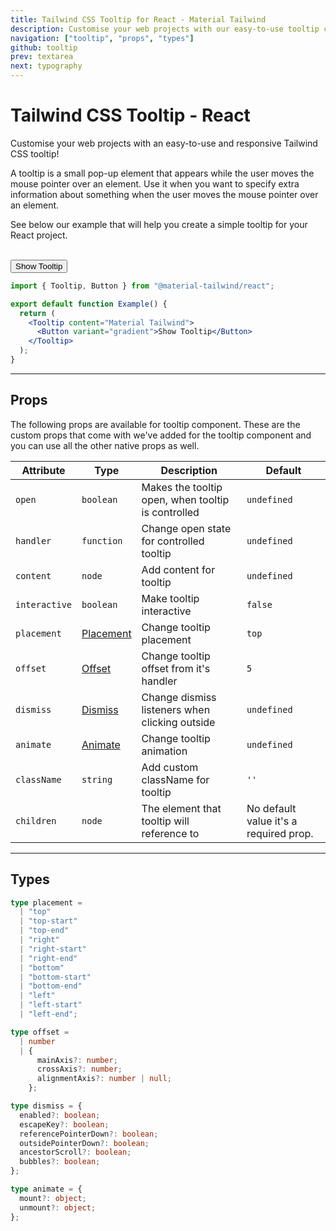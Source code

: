 ```yaml
---
title: Tailwind CSS Tooltip for React - Material Tailwind
description: Customise your web projects with our easy-to-use tooltip component for Tailwind CSS and React using Material Design guidelines.
navigation: ["tooltip", "props", "types"]
github: tooltip
prev: textarea
next: typography
---
```


# Tailwind CSS Tooltip - React

Customise your web projects with an easy-to-use and responsive Tailwind CSS tooltip!

A tooltip is a small pop-up element that appears while the user moves the mouse pointer over an element. Use it when you want to specify extra information about something when the user moves the mouse pointer over an element.

See below our example that will help you create a simple tooltip for your React project.

<br />
<ComponentDemo id="tooltip">
  <Tooltip content="Material Tailwind">
    <Button variant="gradient">Show Tooltip</Button>
  </Tooltip>
</ComponentDemo>

```jsx
import { Tooltip, Button } from "@material-tailwind/react";

export default function Example() {
  return (
    <Tooltip content="Material Tailwind">
      <Button variant="gradient">Show Tooltip</Button>
    </Tooltip>
  );
}
```

---

## Props

<span id="props" className="scroll-mt-48" />
The following props are available for tooltip component. These are the custom props
that come with we've added for the tooltip component and you can use all the other
native props as well.

| Attribute     | Type                  | Description                                        | Default                                |
| ------------- | --------------------- | -------------------------------------------------- | -------------------------------------- |
| `open`        | <Code>boolean</Code>  | Makes the tooltip open, when tooltip is controlled | <Code>undefined</Code>                 |
| `handler`     | <Code>function</Code> | Change open state for controlled tooltip           | <Code>undefined</Code>                 |
| `content`     | <Code>node</Code>     | Add content for tooltip                            | <Code>undefined</Code>                 |
| `interactive` | <Code>boolean</Code>  | Make tooltip interactive                           | <Code>false</Code>                     |
| `placement`   | [Placement](#types)   | Change tooltip placement                           | <Code>top</Code>                       |
| `offset`      | [Offset](#types)      | Change tooltip offset from it's handler            | <Code>5</Code>                         |
| `dismiss`     | [Dismiss](#types)     | Change dismiss listeners when clicking outside     | <Code>undefined</Code>                 |
| `animate`     | [Animate](#types)     | Change tooltip animation                           | <Code>undefined</Code>                 |
| `className`   | <Code>string</Code>   | Add custom className for tooltip                   | `''`                                   |
| `children`    | <Code>node</Code>     | The element that tooltip will reference to         | No default value it's a required prop. |

---

## Types

<span id="types" className="scroll-mt-48" />

```ts
type placement =
  | "top"
  | "top-start"
  | "top-end"
  | "right"
  | "right-start"
  | "right-end"
  | "bottom"
  | "bottom-start"
  | "bottom-end"
  | "left"
  | "left-start"
  | "left-end";
```

```ts
type offset =
  | number
  | {
      mainAxis?: number;
      crossAxis?: number;
      alignmentAxis?: number | null;
    };
```

```ts
type dismiss = {
  enabled?: boolean;
  escapeKey?: boolean;
  referencePointerDown?: boolean;
  outsidePointerDown?: boolean;
  ancestorScroll?: boolean;
  bubbles?: boolean;
};
```

```ts
type animate = {
  mount?: object;
  unmount?: object;
};
```
